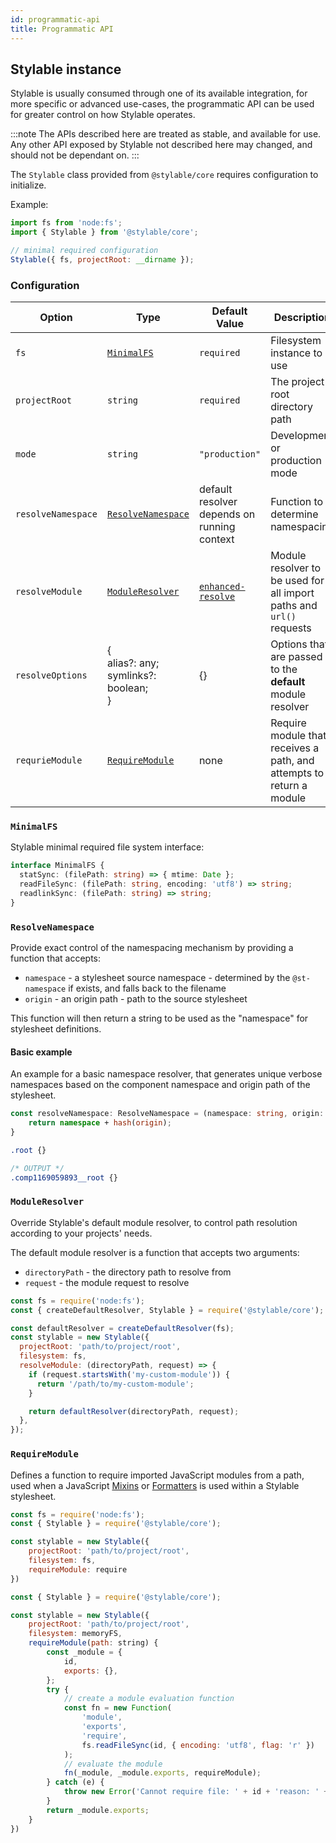 ```yaml
---
id: programmatic-api
title: Programmatic API
---
```



## Stylable instance

Stylable is usually consumed through one of its available integration, for more specific or advanced use-cases, the programmatic API can be used for greater control on how Stylable operates.

:::note
The APIs described here are treated as stable, and available for use. Any other API exposed by Stylable not described here may changed, and should not be dependant on.
:::

The `Stylable` class provided from `@stylable/core` requires configuration to initialize.

Example:

<!-- prettier-ignore-start -->

```js title="Initialize Stylable instance"
import fs from 'node:fs';
import { Stylable } from '@stylable/core';

// minimal required configuration
Stylable({ fs, projectRoot: __dirname });
```

<!-- prettier-ignore-end -->

### Configuration

| Option             | Type                                                                                              | Default Value                                                     | Description                                                          |
| ------------------ | ------------------------------------------------------------------------------------------------- | ----------------------------------------------------------------- | -------------------------------------------------------------------- |
| `fs`               | [`MinimalFS`](#minimalfs)                                                                         | `required`                                                        | Filesystem instance to use                                           |
| `projectRoot`      | `string`                                                                                          | `required`                                                        | The project root directory path                                      |
| `mode`             | `string`                                                                                          | `"production"`                                                    | Development or production mode                                       |
| `resolveNamespace` | [`ResolveNamespace`](#resolvenamespace)                                                           | default resolver depends on running context                       | Function to determine namespacing                                    |
| `resolveModule`    | [`ModuleResolver`](#moduleresolver)                                                               | [`enhanced-resolve`](https://github.com/webpack/enhanced-resolve) | Module resolver to be used for all import paths and `url()` requests |
| `resolveOptions`   | <CodeBlock className="inline-code">{<br/> alias?: any;<br/> symlinks?: boolean;<br/>}</CodeBlock> | <CodeBlock className="inline-code">{}</CodeBlock>                 | Options that are passed to the **default** module resolver           |
| `requrieModule`    | [`RequireModule`](#requiremodule)                                                                 | none                                                              | Require module that receives a path, and attempts to return a module |

### `MinimalFS`

Stylable minimal required file system interface:

```ts title="MinimalFS interface"
interface MinimalFS {
  statSync: (filePath: string) => { mtime: Date };
  readFileSync: (filePath: string, encoding: 'utf8') => string;
  readlinkSync: (filePath: string) => string;
}
```

### `ResolveNamespace`

Provide exact control of the namespacing mechanism by providing a function that accepts:

- `namespace` - a stylesheet source namespace - determined by the `@st-namespace` if exists, and falls back to the filename
- `origin` - an origin path - path to the source stylesheet

This function will then return a string to be used as the "namespace" for stylesheet definitions.

#### Basic example

An example for a basic namespace resolver, that generates unique verbose namespaces based on the component namespace and origin path of the stylesheet.

```ts title="Resolve namespace example"
const resolveNamespace: ResolveNamespace = (namespace: string, origin: string): string {
    return namespace + hash(origin);
}
```

<!-- prettier-ignore-start -->

```css title="comp.st.css"
.root {}

/* OUTPUT */
.comp1169059893__root {}
```

<!-- prettier-ignore-end -->

### `ModuleResolver`

Override Stylable's default module resolver, to control path resolution according to your projects' needs.

The default module resolver is a function that accepts two arguments:

- `directoryPath` - the directory path to resolve from
- `request` - the module request to resolve

```js
const fs = require('node:fs');
const { createDefaultResolver, Stylable } = require('@stylable/core');

const defaultResolver = createDefaultResolver(fs);
const stylable = new Stylable({
  projectRoot: 'path/to/project/root',
  filesystem: fs,
  resolveModule: (directoryPath, request) => {
    if (request.startsWith('my-custom-module')) {
      return '/path/to/my-custom-module';
    }

    return defaultResolver(directoryPath, request);
  },
});
```

### `RequireModule`

Defines a function to require imported JavaScript modules from a path, used when a JavaScript [Mixins](./mixins#javascript-mixins) or [Formatters](./formatters) is used within a Stylable stylesheet.

<!-- prettier-ignore-start -->

<Tabs groupId="runtimeEnv">
  <TabItem value="nodejs" label="NodeJS" default>

```js
const fs = require('node:fs');
const { Stylable } = require('@stylable/core');

const stylable = new Stylable({
    projectRoot: 'path/to/project/root',
    filesystem: fs,
    requireModule: require
})
```

  </TabItem>
  <TabItem value="memoryfs" label="Memory FS">

```js
const { Stylable } = require('@stylable/core');

const stylable = new Stylable({
    projectRoot: 'path/to/project/root',
    filesystem: memoryFS,
    requireModule(path: string) {
        const _module = {
            id,
            exports: {},
        };
        try {
            // create a module evaluation function
            const fn = new Function(
                'module',
                'exports',
                'require',
                fs.readFileSync(id, { encoding: 'utf8', flag: 'r' })
            );
            // evaluate the module
            fn(_module, _module.exports, requireModule);
        } catch (e) { 
            throw new Error('Cannot require file: ' + id + 'reason: ' + e.message);
        }
        return _module.exports;
    }
})
```

  </TabItem>
</Tabs>

<!-- prettier-ignore-end -->
